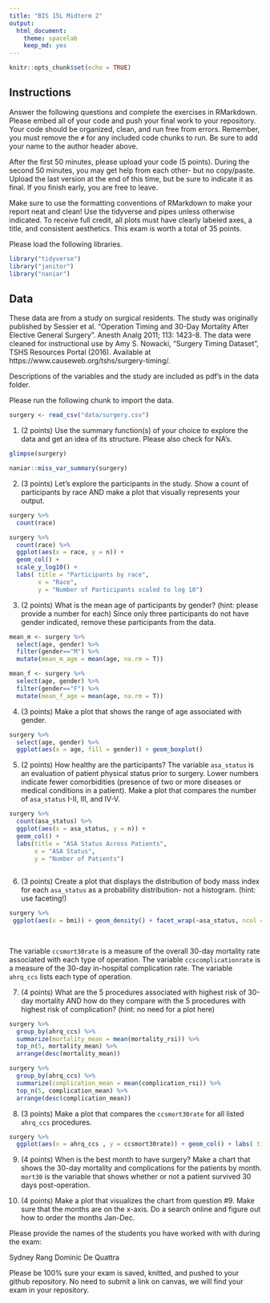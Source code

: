 ```yaml
---
title: "BIS 15L Midterm 2"
output:
  html_document: 
    theme: spacelab
    keep_md: yes
---
```


```r
knitr::opts_chunk$set(echo = TRUE)
```

## Instructions
Answer the following questions and complete the exercises in RMarkdown. Please embed all of your code and push your final work to your repository. Your code should be organized, clean, and run free from errors. Remember, you must remove the `#` for any included code chunks to run. Be sure to add your name to the author header above.  

After the first 50 minutes, please upload your code (5 points). During the second 50 minutes, you may get help from each other- but no copy/paste. Upload the last version at the end of this time, but be sure to indicate it as final. If you finish early, you are free to leave.

Make sure to use the formatting conventions of RMarkdown to make your report neat and clean! Use the tidyverse and pipes unless otherwise indicated. To receive full credit, all plots must have clearly labeled axes, a title, and consistent aesthetics. This exam is worth a total of 35 points. 

Please load the following libraries.
```r
library("tidyverse")
library("janitor")
library("naniar")
```

## Data
These data are from a study on surgical residents. The study was originally published by Sessier et al. “Operation Timing and 30-Day Mortality After Elective General Surgery”. Anesth Analg 2011; 113: 1423-8. The data were cleaned for instructional use by Amy S. Nowacki, “Surgery Timing Dataset”, TSHS Resources Portal (2016). Available at https://www.causeweb.org/tshs/surgery-timing/.

Descriptions of the variables and the study are included as pdf's in the data folder.  

Please run the following chunk to import the data.
```r
surgery <- read_csv("data/surgery.csv")
```

1. (2 points) Use the summary function(s) of your choice to explore the data and get an idea of its structure. Please also check for NA's.

```r
glimpse(surgery)
```

```r
naniar::miss_var_summary(surgery)
```

2. (3 points) Let's explore the participants in the study. Show a count of participants by race AND make a plot that visually represents your output.

```r
surgery %>% 
  count(race)
```

```r
surgery %>% 
  count(race) %>% 
  ggplot(aes(x = race, y = n)) + 
  geom_col() + 
  scale_y_log10() +
  labs( title = "Participants by race", 
        x = "Race", 
        y = "Number of Participants scaled to log 10")
```

3. (2 points) What is the mean age of participants by gender? (hint: please provide a number for each) Since only three participants do not have gender indicated, remove these participants from the data.

```r
mean_m <- surgery %>% 
  select(age, gender) %>% 
  filter(gender=="M") %>% 
  mutate(mean_m_age = mean(age, na.rm = T))
```

```r
mean_f <- surgery %>% 
  select(age, gender) %>% 
  filter(gender=="F") %>% 
  mutate(mean_f_age = mean(age, na.rm = T))
```

4. (3 points) Make a plot that shows the range of age associated with gender.

```r
surgery %>% 
  select(age, gender) %>% 
  ggplot(aes(x = age, fill = gender)) + geom_boxplot()
```


5. (2 points) How healthy are the participants? The variable `asa_status` is an evaluation of patient physical status prior to surgery. Lower numbers indicate fewer comorbidities (presence of two or more diseases or medical conditions in a patient). Make a plot that compares the number of `asa_status` I-II, III, and IV-V.

```r
surgery %>% 
  count(asa_status) %>% 
  ggplot(aes(x = asa_status, y = n)) + 
  geom_col() +
  labs(title = "ASA Status Across Patients", 
       x = "ASA Status",
       y = "Number of Patients")
  
```

6. (3 points) Create a plot that displays the distribution of body mass index for each `asa_status` as a probability distribution- not a histogram. (hint: use faceting!)

```r
surgery %>%
 ggplot(aes(x = bmi)) + geom_density() + facet_wrap(~asa_status, ncol = 2) + labs( title = "Body Mass Across ASA Status",
                                                                                   x = "BMI",
                                                                                   y = "Density")
```


The variable `ccsmort30rate` is a measure of the overall 30-day mortality rate associated with each type of operation. The variable `ccscomplicationrate` is a measure of the 30-day in-hospital complication rate. The variable `ahrq_ccs` lists each type of operation. 

7. (4 points) What are the 5 procedures associated with highest risk of 30-day mortality AND how do they compare with the 5 procedures with highest risk of complication? (hint: no need for a plot here)

```r
surgery %>% 
  group_by(ahrq_ccs) %>% 
  summarize(mortality_mean = mean(mortality_rsi)) %>% 
  top_n(5, mortality_mean) %>% 
  arrange(desc(mortality_mean))
```

```r
surgery %>% 
  group_by(ahrq_ccs) %>% 
  summarize(complication_mean = mean(complication_rsi)) %>% 
  top_n(5, complication_mean) %>% 
  arrange(desc(complication_mean))
```


8. (3 points) Make a plot that compares the `ccsmort30rate` for all listed `ahrq_ccs` procedures.

```r
surgery %>% 
  ggplot(aes(x = ahrq_ccs , y = ccsmort30rate)) + geom_col() + labs( title = "30 Day Mortality Rate", x= "Operation", y = "Mortality Rate") 
```


9. (4 points) When is the best month to have surgery? Make a chart that shows the 30-day mortality and complications for the patients by month. `mort30` is the variable that shows whether or not a patient survived 30 days post-operation.

10. (4 points) Make a plot that visualizes the chart from question #9. Make sure that the months are on the x-axis. Do a search online and figure out how to order the months Jan-Dec.





Please provide the names of the students you have worked with with during the exam:

Sydney Rang 
Dominic De Quattra


Please be 100% sure your exam is saved, knitted, and pushed to your github repository. No need to submit a link on canvas, we will find your exam in your repository.